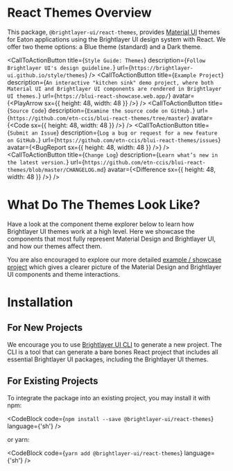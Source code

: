 
# React Themes Overview

This package, `@brightlayer-ui/react-themes`, provides [Material UI](https://www.npmjs.com/package/@mui/material) themes for Eaton applications using the Brightlayer UI design system with React. We offer two theme options: a Blue theme (standard) and a Dark theme.

<CallToActionButton
    title={`Style Guide: Themes`}
    description={`Follow Brightlayer UI's design guideline.`}
    url={`https://brightlayer-ui.github.io/style/themes`}
/>
<CallToActionButton
    title={`Example Project`}
    description={`An interactive "kitchen sink" demo project, where both Material UI and Brightlayer UI components are rendered in Brightlayer UI themes.`}
    url={`https://blui-react-showcase.web.app/`}
    avatar={<PlayArrow sx={{ height: 48, width: 48 }} />}
/>
<CallToActionButton
    title={`Source Code`}
    description={`Examine the source code on GitHub.`}
    url={`https://github.com/etn-ccis/blui-react-themes/tree/master`}
    avatar={<Code sx={{ height: 48, width: 48 }} />}
/>
<CallToActionButton
    title={`Submit an Issue`}
    description={`Log a bug or request for a new feature on GitHub.`}
    url={`https://github.com/etn-ccis/blui-react-themes/issues`}
    avatar={<BugReport sx={{ height: 48, width: 48 }} />}
/>
<CallToActionButton
    title={`Change Log`}
    description={`Learn what’s new in the latest version.`}
    url={`https://github.com/etn-ccis/blui-react-themes/blob/master/CHANGELOG.md`}
    avatar={<Difference sx={{ height: 48, width: 48 }} />}
/>

# What Do The Themes Look Like?

Have a look at the component theme explorer below to learn how Brightlayer UI themes work at a high level. Here we showcase the components that most fully represent Material Design and Brightlayer UI, and how our themes affect them.

<ThemeExplorer />

You are also encouraged to explore our more detailed [example / showcase project](https://blui-react-showcase.web.app/) which gives a clearer picture of the Material Design and Brightlayer UI components and theme interactions.

# Installation

## For New Projects

We encourage you to use [Brightlayer UI CLI](https://brightlayer-ui.github.io/development/cli) to generate a new project. The CLI is a tool that can generate a bare bones React project that includes all essential Brightlayer UI packages, including the Brightlayer UI themes.

## For Existing Projects

To integrate the package into an existing project, you may install it with npm:

<CodeBlock code={`npm install --save @brightlayer-ui/react-themes`} language={'sh'} />

or yarn:

<CodeBlock code={`yarn add @brightlayer-ui/react-themes`} language={'sh'} />
